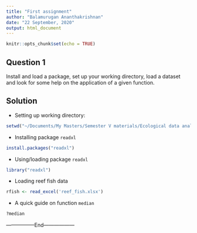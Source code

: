 ```yaml
---
title: "First assignment"
author: "Balamurugan Ananthakrishnan"
date: "22 September, 2020"
output: html_document
---
```


```r
knitr::opts_chunk$set(echo = TRUE)
```

## Question 1

Install and load a package, set up your working directory, load a dataset and look for some help on the application of a given function.

## Solution

- Setting up working directory:

```r
setwd("~/Documents/My Masters/Semester V materials/Ecological data analysis in R/Working directory")
```

- Installing package `readxl`

```r
install.packages("readxl")
```

- Using/loading package `readxl`

```r
library("readxl")
```

- Loading reef fish data

```r
rfish <- read_excel('reef_fish.xlsx')
```

- A quick guide on function `median`

```r
?median
```

-----------------End------------------
